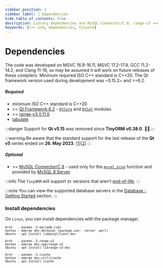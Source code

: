 ```yaml
---
sidebar_position: 1
sidebar_label: 🔧 Dependencies
hide_table_of_contents: true
description: Library dependencies are MySQL Connector/C 8, range-v3 >=0.11.0, tabulate and the Qt framework version used during development was 5.15.2 and >=6.2. The code was developed on MSVC 16.9-16.11, MSVC 17.2-17.9, GCC 11.2-14.2, and Clang 11-18.
keywords: [c++ orm, dependencies, tinyorm]
---
```



# Dependencies

The code was developed on MSVC 16.9-16.11, MSVC 17.2-17.9, GCC 11.2-14.2, and Clang 11-18, so may be assumed it will work on future releases of these compilers. Minimum required ISO C++ standard is C++20.
The Qt framework version used during development was ~5.15.2~ and >=6.2.

##### Required

- minimum ISO C++ standard is C++20
- &gt;= [Qt Framework 6.2](https://www.qt.io/download-qt-installer) - [`QtCore`](https://doc.qt.io/qt/qtcore-module.html) and [`QtSql`](https://doc.qt.io/qt/qtsql-index.html) modules
- &gt;= [range-v3 0.11.0](https://github.com/ericniebler/range-v3)
- [tabulate](https://github.com/p-ranav/tabulate)

:::danger
Support for __Qt v5.15__ was removed since __TinyORM v0.38.0__. 🎉🙌
:::

:::warning
Be aware that the standard support for the last release of the __Qt v5__ series ended on __26. May 2023__. [[1](https://endoflife.date/qt)][[2](https://www.qt.io/blog/qt-5.15-support-ends)]
:::

##### Optional

- &gt;= [MySQL Connector/C 8](https://dev.mysql.com/downloads/c-api/) - used only for the [`mysql_ping`](https://dev.mysql.com/doc/c-api/9.0/en/mysql-ping.html) function and provided by [MySQL 8 Server](https://dev.mysql.com/downloads/mysql/)

:::info
The `TinyORM` will support `Qt` versions that aren't [end-of-life](https://endoflife.date/qt).
:::

:::note
You can view the supported database servers in the [Database - Getting Started](database/getting-started.mdx#introduction) section.
:::

### Install dependencies

On `Linux`, you can install dependencies with the package manager.

<small>

```text title='MySQL C library'
Arch   - pacman -S mariadb-libs
Gentoo - emerge dev-db/mysql (package.use: -server -perl)
Ubuntu - apt install libmysqlclient-dev
```

```text title='range-v3 library (header only)'
Arch   - pacman -S range-v3
Gentoo - emerge dev-cpp/range-v3
Ubuntu - apt install librange-v3-dev
```

<Link id='linux-installation-ccache' />

```text title='ccache'
Arch   - pacman -S ccache
Gentoo - emerge dev-util/ccache
Ubuntu - apt install ccache
```

</small>
